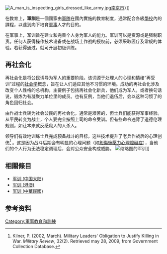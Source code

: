 {{NoteTA|G1=Medicine}}
{{不是|操練}}
[[File:A_man_is_inspecting_girls_dressed_like_army.jpg|thumb]][[南京市|南京市]]）]]

在教育上，'''軍訓'''是一個國家由[[軍隊|軍隊]]在國內實施的教育制度，通常配合各級[[學校|學校]]內的課程，以達到向下培育[[軍事|軍事]]人才的目的。

在军事上，军训旨在建立和完善个人身为军人的能力。军训可以是资源或是强制职责。任何人获得操作技术设备或在战场上作战的授权前，必须采取医疗及常规的体验。若获得通过，就可开展初级训练。

==再社会化==
再社会化是将公民诱导为军人的重要阶段。该词源于处理人的心理和情绪“再受训”过程的[[社会学|社会学]]概念，旨在让人们适应其他不习惯的环境。成功的再社会化涉及改变个人性格的总机构，主要例子包括再社会化新兵，他们成为军人，或者换句话说，锻炼为有凝聚力单位里的成员。也有反例，当他们退伍后，会以这种习惯了的角色回归社会。

由作战士兵转为社会公民的再社会化，通常是艰苦的，但士兵们能获得军事经验。从平民转变为战士，个人要完全按照上司的命令受训。但有些命令违背了道德伦理规则，如让本来就反感殺人的人杀人。

领导们有效地训练士兵完成预备战斗的目标，这些技术提升了老兵作战后的心理创伤<ref>Kilner, P.  (2002, March).  Military Leaders' Obligation to Justify Killing in War.  ''Military Review'', 32(2).  Retrieved may 28, 2009, from Government Collection Database.</ref> 。这是因为战斗后期会有明显的心理问题（如[[創傷後壓力心理障礙症|創傷後壓力心理障礙症]]），当他们的个人行为无法稳定调理后，会对公众安全构成威胁。
[[File:Legionnaires_2REI_progression.jpg|缩略图]]的军训]]

==相關條目==
* [[普通高等学校和高中阶段学校学生的军事训练|军训 (中国大陆)]]
* [[军训_(港澳)|军训 (港澳)]]
* [[军训_(中華民國)|军训 (中華民國)]]

==参考资料==
{{reflist}}{{Education}}{{Authority control}}
[[Category:軍事教育和訓練|Category:軍事教育和訓練]]